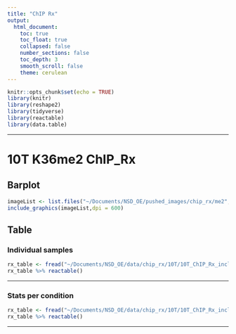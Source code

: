 ```yaml
---
title: "ChIP Rx"
output:
  html_document:
    toc: true
    toc_float: true
    collapsed: false
    number_sections: false
    toc_depth: 3
    smooth_scroll: false
    theme: cerulean
---
```


```r
knitr::opts_chunk$set(echo = TRUE)
library(knitr)
library(reshape2)
library(tidyverse)
library(reactable)
library(data.table)
```

---

# 10T K36me2 ChIP_Rx {.tabset}

## Barplot
```r
imageList <- list.files("~/Documents/NSD_OE/pushed_images/chip_rx/me2", pattern= "*.png", full.names=T)
include_graphics(imageList,dpi = 600)
```

## Table

### Individual samples
```r
rx_table <- fread("~/Documents/NSD_OE/data/chip_rx/10T/10T_ChIP_Rx_including_OE_cell_lines.csv")
rx_table %>% reactable()
```

---

### Stats per condition
```r
rx_table <- fread("~/Documents/NSD_OE/data/chip_rx/10T/10T_ChIP_Rx_including_OE_stats.csv")
rx_table %>% reactable()
```

---